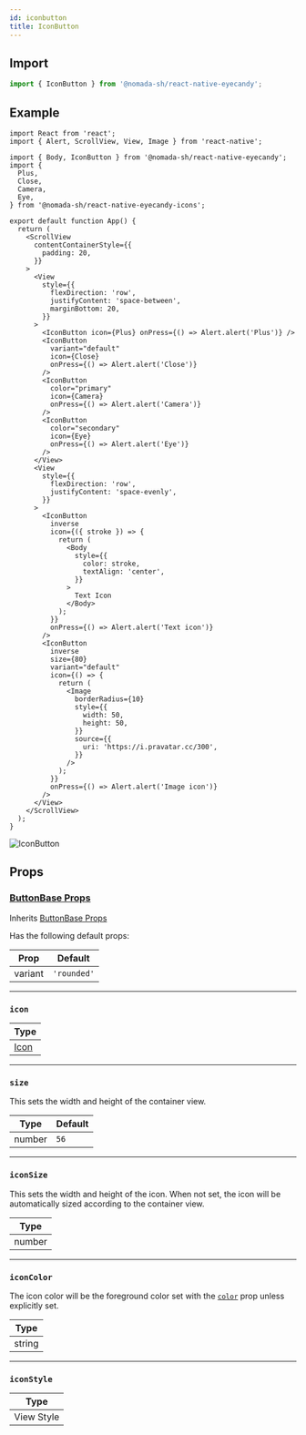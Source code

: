 ```yaml
---
id: iconbutton
title: IconButton
---
```


## Import

```jsx
import { IconButton } from '@nomada-sh/react-native-eyecandy';
```

## Example

```tsx
import React from 'react';
import { Alert, ScrollView, View, Image } from 'react-native';

import { Body, IconButton } from '@nomada-sh/react-native-eyecandy';
import {
  Plus,
  Close,
  Camera,
  Eye,
} from '@nomada-sh/react-native-eyecandy-icons';

export default function App() {
  return (
    <ScrollView
      contentContainerStyle={{
        padding: 20,
      }}
    >
      <View
        style={{
          flexDirection: 'row',
          justifyContent: 'space-between',
          marginBottom: 20,
        }}
      >
        <IconButton icon={Plus} onPress={() => Alert.alert('Plus')} />
        <IconButton
          variant="default"
          icon={Close}
          onPress={() => Alert.alert('Close')}
        />
        <IconButton
          color="primary"
          icon={Camera}
          onPress={() => Alert.alert('Camera')}
        />
        <IconButton
          color="secondary"
          icon={Eye}
          onPress={() => Alert.alert('Eye')}
        />
      </View>
      <View
        style={{
          flexDirection: 'row',
          justifyContent: 'space-evenly',
        }}
      >
        <IconButton
          inverse
          icon={({ stroke }) => {
            return (
              <Body
                style={{
                  color: stroke,
                  textAlign: 'center',
                }}
              >
                Text Icon
              </Body>
            );
          }}
          onPress={() => Alert.alert('Text icon')}
        />
        <IconButton
          inverse
          size={80}
          variant="default"
          icon={() => {
            return (
              <Image
                borderRadius={10}
                style={{
                  width: 50,
                  height: 50,
                }}
                source={{
                  uri: 'https://i.pravatar.cc/300',
                }}
              />
            );
          }}
          onPress={() => Alert.alert('Image icon')}
        />
      </View>
    </ScrollView>
  );
}
```

![IconButton](../assets/components/iconbutton.gif)

## Props

### [ButtonBase Props](buttonbase#props)

Inherits [ButtonBase Props](buttonbase#props)

Has the following default props:

| Prop    | Default     |
| ------- | ----------- |
| variant | `'rounded'` |

---

### `icon`

| Type             |
| ---------------- |
| [Icon](../icons) |

---

### `size`

This sets the width and height of the container view.

| Type   | Default |
| ------ | ------- |
| number | `56`    |

---

### `iconSize`

This sets the width and height of the icon. When not set, the icon will be automatically sized according to the container view.

| Type   |
| ------ |
| number |

---

### `iconColor`

The icon color will be the foreground color set with the [`color`](buttonbase#color) prop unless explicitly set.

| Type   |
| ------ |
| string |

---

### `iconStyle`

| Type       |
| ---------- |
| View Style |
